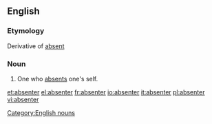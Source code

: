 ==English==

===Etymology===
Derivative of [[absent]]
===Noun===
{{en-noun}}

#One who [[absent]]s one's self.

[[Category:English nouns]]

[[et:absenter]]
[[el:absenter]]
[[fr:absenter]]
[[io:absenter]]
[[it:absenter]]
[[pl:absenter]]
[[vi:absenter]]
